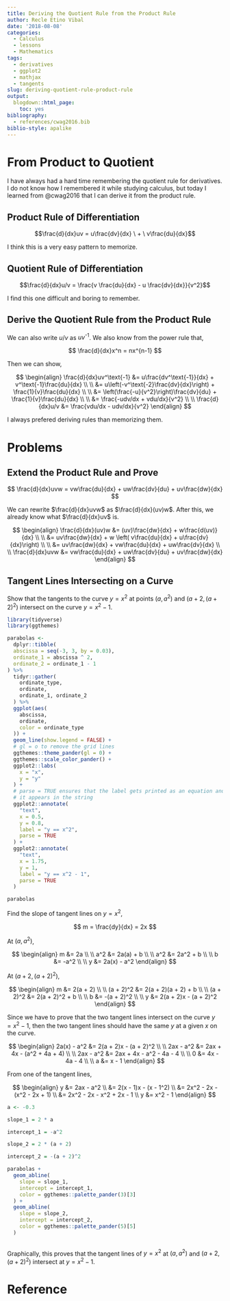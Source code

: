 ```yaml
---
title: Deriving the Quotient Rule from the Product Rule
author: Recle Etino Vibal
date: '2018-08-08'
categories:
  - Calculus
  - lessons
  - Mathematics
tags:
  - derivatives
  - ggplot2
  - mathjax
  - tangents
slug: deriving-quotient-rule-product-rule
output:
  blogdown::html_page:
    toc: yes
bibliography:
  - references/cwag2016.bib
biblio-style: apalike
---
```


# From Product to Quotient

I have always had a hard time remembering the quotient rule for derivatives. I do not know how I remembered it while studying calculus, but today I learned from @cwag2016 that I can derive it from the product rule.

## Product Rule of Differentiation

$$\frac{d}{dx}uv = u\frac{dv}{dx} \ + \ v\frac{du}{dx}$$

I think this is a very easy pattern to memorize.

## Quotient Rule of Differentiation

$$\frac{d}{dx}u/v = \frac{v \frac{du}{dx} - u \frac{dv}{dx}}{v^2}$$

I find this one difficult and boring to remember.

## Derive the Quotient Rule from the Product Rule

We can also write $u/v$ as $uv^\text{-1}$. We also know from the power rule that,

$$
\frac{d}{dx}x^n = nx^{n-1}
$$

Then we can show,

$$
\begin{align}
\frac{d}{dx}uv^\text{-1} &= u\frac{dv^\text{-1}}{dx} + v^\text{-1}\frac{du}{dx}
\\
\\
&= u\left(-v^\text{-2}\frac{dv}{dx}\right) + \frac{1}{v}\frac{du}{dx}
\\
\\
&= \left(\frac{-u}{v^2}\right)\frac{dv}{du} + \frac{1}{v}\frac{du}{dx}
\\
\\
&= \frac{-udv/dx + vdu/dx}{v^2}
\\
\\
\frac{d}{dx}u/v &= \frac{vdu/dx - udv/dx}{v^2}
\end{align}
$$

I always prefered deriving rules than memorizing them.

# Problems

## Extend the Product Rule and Prove

$$
\frac{d}{dx}uvw = vw\frac{du}{dx} + uw\frac{dv}{du} + uv\frac{dw}{dx}
$$

We can rewrite $\frac{d}{dx}uvw$ as $\frac{d}{dx}(uv)w$. After this, we already know what $\frac{d}{dx}uv$ is.

$$
\begin{align}
\frac{d}{dx}(uv)w &= (uv)\frac{dw}{dx} + w\frac{d(uv)}{dx}
\\
\\
&= uv\frac{dw}{dx} + w \left( v\frac{du}{dx} + u\frac{dv}{dx}\right)
\\
\\
&= uv\frac{dw}{dx} + vw\frac{du}{dx} + uw\frac{dv}{dx}
\\
\\
\frac{d}{dx}uvw &= vw\frac{du}{dx} + uw\frac{dv}{du} + uv\frac{dw}{dx}
\end{align}
$$

## Tangent Lines Intersecting on a Curve

Show that the tangents to the curve $y = x^2$ at points $(a, a^2)$ and $(a + 2, (a + 2)^2)$ intersect on the curve $y = x^2 - 1$.

```r

library(tidyverse)
library(ggthemes)

parabolas <- 
  dplyr::tibble(
  abscissa = seq(-3, 3, by = 0.03),
  ordinate_1 = abscissa ^ 2,
  ordinate_2 = ordinate_1 - 1
) %>% 
  tidyr::gather(
    ordinate_type,
    ordinate,
    ordinate_1, ordinate_2
  ) %>%
  ggplot(aes(
    abscissa,
    ordinate,
    color = ordinate_type
  )) +
  geom_line(show.legend = FALSE) +
  # gl = o to remove the grid lines
  ggthemes::theme_pander(gl = 0) +
  ggthemes::scale_color_pander() +
  ggplot2::labs(
    x = "x",
    y = "y"
  ) +
  # parse = TRUE ensures that the label gets printed as an equation and not as
  # it appears in the string
  ggplot2::annotate(
    "text", 
    x = 0.5, 
    y = 0.8,
    label = "y == x^2",
    parse = TRUE
  ) +
  ggplot2::annotate(
    "text", 
    x = 1.75, 
    y = 1,
    label = "y == x^2 - 1",
    parse = TRUE
  )

parabolas

```

Find the slope of tangent lines on $y = x^2$,

$$
m = \frac{dy}{dx} = 2x
$$

At $(a, a^2)$, 

$$
\begin{align}
m &= 2a
\\
\\
a^2 &= 2a(a) + b
\\
\\
a^2 &= 2a^2 + b
\\
\\
b &= -a^2
\\
\\
y &= 2a(x) - a^2
\end{align}
$$

At $(a + 2 , (a + 2)^2)$, 

$$
\begin{align}
m &= 2(a + 2)
\\
\\
(a + 2)^2 &= 2(a + 2)(a + 2) + b
\\
\\
(a + 2)^2 &= 2(a + 2)^2 + b
\\
\\
b &= -(a + 2)^2
\\
\\
y &= 2(a + 2)x - (a + 2)^2
\end{align}
$$

Since we have to prove that the two tangent lines intersect on the curve $y = x^2 - 1$, then the two tangent lines should have the same $y$ at a given $x$ on the curve.

$$
\begin{align}
2a(x) - a^2 &= 2(a + 2)x - (a + 2)^2
\\
\\
2ax - a^2 &= 2ax + 4x - (a^2 + 4a + 4)
\\
\\
2ax - a^2 &= 2ax + 4x - a^2 - 4a - 4
\\
\\
0 &= 4x - 4a - 4
\\
\\
a &= x - 1
\end{align}
$$

From one of the tangent lines,

$$
\begin{align}
y &= 2ax - a^2
\\
&= 2(x - 1)x - (x - 1^2)
\\
&= 2x^2 - 2x - (x^2 - 2x + 1)
\\
&= 2x^2 - 2x - x^2 + 2x - 1
\\
y &= x^2 - 1
\end{align}
$$

```r

a <- -0.3

slope_1 = 2 * a

intercept_1 = -a^2

slope_2 = 2 * (a + 2)

intercept_2 = -(a + 2)^2

parabolas +
  geom_abline(
    slope = slope_1,
    intercept = intercept_1,
    color = ggthemes::palette_pander(3)[3]
  ) +
  geom_abline(
    slope = slope_2,
    intercept = intercept_2,
    color = ggthemes::palette_pander(5)[5]
  )
  
```

Graphically, this proves that the tangent lines of $y = x^2$ at $(a, a^2)$ and $(a + 2, (a + 2)^2)$ intersect at $y = x^2 - 1$.

# Reference
